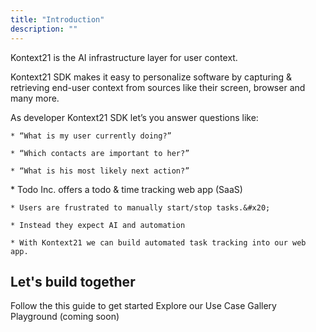 ```yaml
---
title: "Introduction"
description: ""
---
```

Kontext21 is the AI infrastructure layer for user context. 

Kontext21 SDK makes it easy to personalize software by capturing & retrieving end-user context from sources like their screen, browser and many more. 

<AccordionGroup>
  <Accordion title="Questions you can answer with Kontext21" defaultOpen={false} icon="question">
  As developer Kontext21 SDK let’s you answer questions like:

    * “What is my user currently doing?”

    * “Which contacts are important to her?”

    * “What is his most likely next action?”
  </Accordion>

  <Accordion title="Example - AI Task Tracking" defaultOpen={false} icon="circle-info">
    * Todo Inc. offers a todo & time tracking web app (SaaS)&#x20;

    * Users are frustrated to manually start/stop tasks.&#x20;

    * Instead they expect AI and automation

    * With Kontext21 we can build automated task tracking into our web app.
  </Accordion>
</AccordionGroup>


## Let's build together

<CardGroup cols={2}>
  <Card title="Quickstart" icon="pen-to-square" href="/quickstart">
    Follow the this guide to get started
  </Card>

  <Card title="Get Inspiration" icon="stars" href="https://kontext21.com/use-case-gallery">
    Explore our Use Case Gallery
  </Card>

  <Card title="Try samples" icon="image" href="">
    Playground (coming soon)
  </Card>

  
  <Card title="Find us on GitHub" icon="github" href="https://github.com/kontext21/context/">
  </Card>

  <Card title="Join us on Discord" icon="discord" href="https://discord.gg/qYUADWRMRX">
  </Card>

</CardGroup>